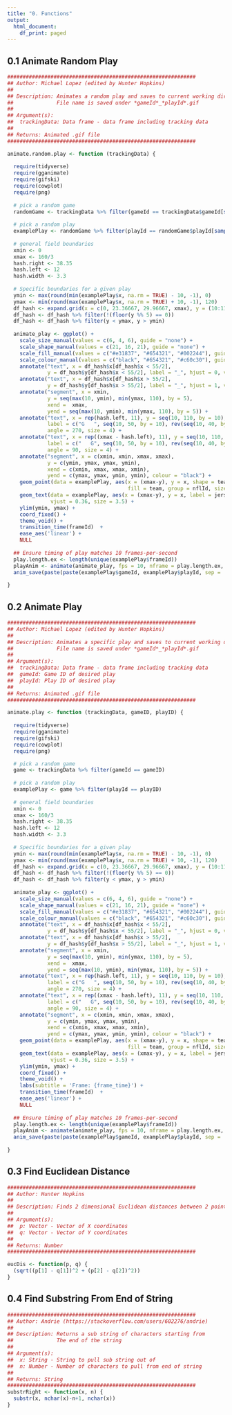 ```yaml
---
title: "0. Functions"
output:
  html_document:
    df_print: paged
---
```

## 0.1 Animate Random Play
```r
#############################################################
## Author: Michael Lopez (edited by Hunter Hopkins)
##
## Description: Animates a random play and saves to current working directory
##              File name is saved under *gameId*_*playId*.gif
##
## Argument(s):
##  trackingData: Data frame - data frame including tracking data
##
## Returns: Animated .gif file
#############################################################

animate.random.play <- function (trackingData) {
  
  require(tidyverse)
  require(gganimate)
  require(gifski)
  require(cowplot)
  require(png)
  
  # pick a random game
  randomGame <- trackingData %>% filter(gameId == trackingData$gameId[sample(c(1:nrow(trackingData)), 1)])
  
  # pick a random play
  examplePlay <- randomGame %>% filter(playId == randomGame$playId[sample(c(1:nrow(randomGame)), 1)])
  
  # general field boundaries
  xmin <- 0
  xmax <- 160/3
  hash.right <- 38.35
  hash.left <- 12
  hash.width <- 3.3
  
  # Specific boundaries for a given play
  ymin <- max(round(min(examplePlay$x, na.rm = TRUE) - 10, -1), 0)
  ymax <- min(round(max(examplePlay$x, na.rm = TRUE) + 10, -1), 120)
  df_hash <- expand.grid(x = c(0, 23.36667, 29.96667, xmax), y = (10:110))
  df_hash <- df_hash %>% filter(!(floor(y %% 5) == 0))
  df_hash <- df_hash %>% filter(y < ymax, y > ymin)
  
  animate_play <- ggplot() +
    scale_size_manual(values = c(6, 4, 6), guide = "none") + 
    scale_shape_manual(values = c(21, 16, 21), guide = "none") +
    scale_fill_manual(values = c("#e31837", "#654321", "#002244"), guide = "none") + 
    scale_colour_manual(values = c("black", "#654321", "#c60c30"), guide = "none") +
    annotate("text", x = df_hash$x[df_hash$x < 55/2], 
             y = df_hash$y[df_hash$x < 55/2], label = "_", hjust = 0, vjust = -0.2) + 
    annotate("text", x = df_hash$x[df_hash$x > 55/2], 
             y = df_hash$y[df_hash$x > 55/2], label = "_", hjust = 1, vjust = -0.2) + 
    annotate("segment", x = xmin, 
             y = seq(max(10, ymin), min(ymax, 110), by = 5), 
             xend =  xmax, 
             yend = seq(max(10, ymin), min(ymax, 110), by = 5)) + 
    annotate("text", x = rep(hash.left, 11), y = seq(10, 110, by = 10), 
             label = c("G   ", seq(10, 50, by = 10), rev(seq(10, 40, by = 10)), "   G"), 
             angle = 270, size = 4) + 
    annotate("text", x = rep((xmax - hash.left), 11), y = seq(10, 110, by = 10), 
             label = c("   G", seq(10, 50, by = 10), rev(seq(10, 40, by = 10)), "G   "), 
             angle = 90, size = 4) + 
    annotate("segment", x = c(xmin, xmin, xmax, xmax), 
             y = c(ymin, ymax, ymax, ymin), 
             xend = c(xmin, xmax, xmax, xmin), 
             yend = c(ymax, ymax, ymin, ymin), colour = "black") + 
    geom_point(data = examplePlay, aes(x = (xmax-y), y = x, shape = team,
                                       fill = team, group = nflId, size = team, colour = team), alpha = 0.7) + 
    geom_text(data = examplePlay, aes(x = (xmax-y), y = x, label = jerseyNumber), colour = "white", 
              vjust = 0.36, size = 3.5) + 
    ylim(ymin, ymax) + 
    coord_fixed() +  
    theme_void() + 
    transition_time(frameId)  +
    ease_aes('linear') + 
    NULL
  
  ## Ensure timing of play matches 10 frames-per-second
  play.length.ex <- length(unique(examplePlay$frameId))
  playAnim <- animate(animate_play, fps = 10, nframe = play.length.ex, renderer = gifski_renderer())
  anim_save(paste(paste(examplePlay$gameId, examplePlay$playId, sep = '_'), '.gif', sep = ''), animation = playAnim)
  
}
```

## 0.2 Animate Play
```r
#############################################################
## Author: Michael Lopez (edited by Hunter Hopkins)
##
## Description: Animates a specific play and saves to current working directory
##              File name is saved under *gameId*_*playId*.gif
##
## Argument(s):
##  trackingData: Data frame - data frame including tracking data
##  gameId: Game ID of desired play
##  playId: Play ID of desired play
##
## Returns: Animated .gif file
#############################################################

animate.play <- function (trackingData, gameID, playID) {
  
  require(tidyverse)
  require(gganimate)
  require(gifski)
  require(cowplot)
  require(png)

  # pick a random game
  game <- trackingData %>% filter(gameId == gameID)
  
  # pick a random play
  examplePlay <- game %>% filter(playId == playID)
  
  # general field boundaries
  xmin <- 0
  xmax <- 160/3
  hash.right <- 38.35
  hash.left <- 12
  hash.width <- 3.3
  
  # Specific boundaries for a given play
  ymin <- max(round(min(examplePlay$x, na.rm = TRUE) - 10, -1), 0)
  ymax <- min(round(max(examplePlay$x, na.rm = TRUE) + 10, -1), 120)
  df_hash <- expand.grid(x = c(0, 23.36667, 29.96667, xmax), y = (10:110))
  df_hash <- df_hash %>% filter(!(floor(y %% 5) == 0))
  df_hash <- df_hash %>% filter(y < ymax, y > ymin)
  
  animate_play <- ggplot() +
    scale_size_manual(values = c(6, 4, 6), guide = "none") + 
    scale_shape_manual(values = c(21, 16, 21), guide = "none") +
    scale_fill_manual(values = c("#e31837", "#654321", "#002244"), guide = "none") + 
    scale_colour_manual(values = c("black", "#654321", "#c60c30"), guide = "none") +
    annotate("text", x = df_hash$x[df_hash$x < 55/2], 
             y = df_hash$y[df_hash$x < 55/2], label = "_", hjust = 0, vjust = -0.2) + 
    annotate("text", x = df_hash$x[df_hash$x > 55/2], 
             y = df_hash$y[df_hash$x > 55/2], label = "_", hjust = 1, vjust = -0.2) + 
    annotate("segment", x = xmin, 
             y = seq(max(10, ymin), min(ymax, 110), by = 5), 
             xend =  xmax, 
             yend = seq(max(10, ymin), min(ymax, 110), by = 5)) + 
    annotate("text", x = rep(hash.left, 11), y = seq(10, 110, by = 10), 
             label = c("G   ", seq(10, 50, by = 10), rev(seq(10, 40, by = 10)), "   G"), 
             angle = 270, size = 4) + 
    annotate("text", x = rep((xmax - hash.left), 11), y = seq(10, 110, by = 10), 
             label = c("   G", seq(10, 50, by = 10), rev(seq(10, 40, by = 10)), "G   "), 
             angle = 90, size = 4) + 
    annotate("segment", x = c(xmin, xmin, xmax, xmax), 
             y = c(ymin, ymax, ymax, ymin), 
             xend = c(xmin, xmax, xmax, xmin), 
             yend = c(ymax, ymax, ymin, ymin), colour = "black") + 
    geom_point(data = examplePlay, aes(x = (xmax-y), y = x, shape = team,
                                       fill = team, group = nflId, size = team, colour = team), alpha = 0.7) + 
    geom_text(data = examplePlay, aes(x = (xmax-y), y = x, label = jerseyNumber), colour = "white", 
              vjust = 0.36, size = 3.5) + 
    ylim(ymin, ymax) + 
    coord_fixed() + 
    theme_void() +
    labs(subtitle = 'Frame: {frame_time}') +
    transition_time(frameId)  +
    ease_aes('linear') + 
    NULL
  
  ## Ensure timing of play matches 10 frames-per-second
  play.length.ex <- length(unique(examplePlay$frameId))
  playAnim <- animate(animate_play, fps = 10, nframe = play.length.ex, renderer = gifski_renderer())
  anim_save(paste(paste(examplePlay$gameId, examplePlay$playId, sep = '_'), '.gif', sep = ''), animation = playAnim)
  
}
```

## 0.3 Find Euclidean Distance
```r
#############################################################
## Author: Hunter Hopkins
##
## Description: Finds 2 dimensional Euclidean distances between 2 points
##
## Argument(s):
##  p: Vector - Vector of X coordinates
##  q: Vector - Vector of Y coordinates
##
## Returns: Number
#############################################################

eucDis <- function(p, q) {
  (sqrt((p[1] - q[1])^2 + (p[2] - q[2])^2))
}
```

## 0.4 Find Substring From End of String
```r
#############################################################
## Author: Andrie (https://stackoverflow.com/users/602276/andrie)
##
## Description: Returns a sub string of characters starting from
##              The end of the string
##
## Argument(s):
##  x: String - String to pull sub string out of
##  n: Number - Number of characters to pull from end of string
##
## Returns: String
#############################################################
substrRight <- function(x, n) {
  substr(x, nchar(x)-n+1, nchar(x))
}
```

